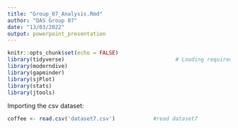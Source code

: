 ```yaml
---
title: "Group_07_Analysis.Rmd"
author: "DAS Group 07"
date: "13/03/2022"
output: powerpoint_presentation
---
```


```r
knitr::opts_chunk$set(echo = FALSE)
library(tidyverse)                                   # Loading required packages
library(moderndive)
library(gapminder)
library(sjPlot)
library(stats)
library(jtools)
```

Importing the csv dataset:

```r
coffee <- read.csv('dataset7.csv')            #read dataset7
```

